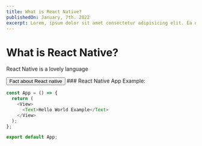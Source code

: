 ```yaml
---
title: What is React Native?
publishedOn: January, 7th. 2022
excerpt: Lorem, ipsum dolor sit amet consectetur adipisicing elit. Ea deserunt ab maiores eligendi nemo, ipsa, pariatur
---
```



<Meta title='What is React Native - PressBlog' />

# What is React Native?

React Native is a lovely language

<Tooltip label="It's not actually a language though">
  <button>Fact about React native</button>
</Tooltip>
### React Native App Example:

```js
const App = () => {
  return (
    <View>
      <Text>Hello World Example</Text>
    </View>
  );
};

export default App;
```